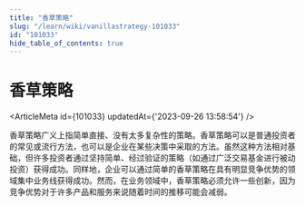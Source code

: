 ```yaml
---
title: "香草策略"
slug: "/learn/wiki/vanillastrategy-101033"
id: "101033"
hide_table_of_contents: true
---
```



# 香草策略

<ArticleMeta id={101033} updatedAt={'2023-09-26 13:58:54'} />
<div className='border-solid border-b border-t-0 my-4 border-[var(--ifm-color-gray-300)]' />

香草策略广义上指简单直接、没有太多复杂性的策略。香草策略可以是普通投资者的常见或流行方法，也可以是企业在某些决策中采取的方法。虽然这种方法相对基础，但许多投资者通过坚持简单、经过验证的策略（如通过广泛交易基金进行被动投资）获得成功。同样地，企业可以通过简单的香草策略在具有明显竞争优势的领域集中业务线获得成功。然而，在业务领域中，香草策略必须允许一些创新，因为竞争优势对于许多产品和服务来说随着时间的推移可能会减弱。

